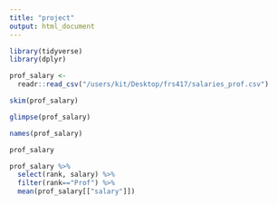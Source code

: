 ```yaml
---
title: "project"
output: html_document
---
```

```r
library(tidyverse)
library(dplyr)
```


```r
prof_salary <-
  readr::read_csv("/users/kit/Desktop/frs417/salaries_prof.csv")
```

```r
skim(prof_salary)
```
```r
glimpse(prof_salary)
```
```r
names(prof_salary)
```

```r
prof_salary
```

```r
prof_salary %>% 
  select(rank, salary) %>% 
  filter(rank=="Prof") %>% 
  mean(prof_salary[["salary"]])
```




